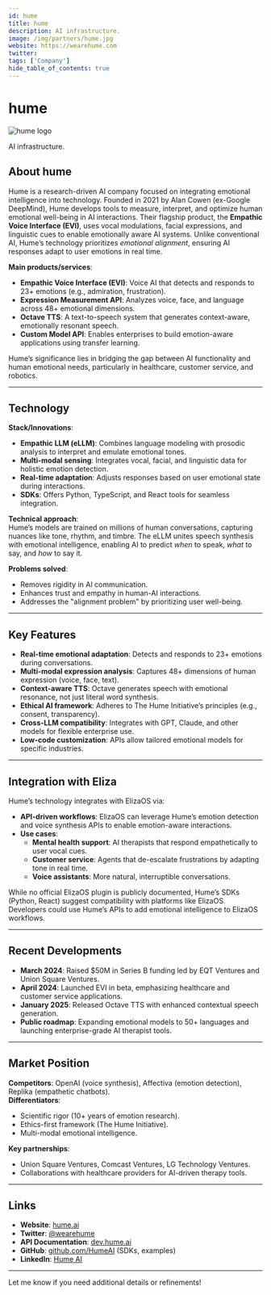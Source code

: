 ```yaml
---
id: hume
title: hume
description: AI infrastructure.
image: /img/partners/hume.jpg
website: https://wearehume.com
twitter:
tags: ['Company']
hide_table_of_contents: true
---
```


# hume

<div className="partner-logo">
  <img src="/img/partners/hume.jpg" alt="hume logo" />
</div>

AI infrastructure.

## About hume

Hume is a research-driven AI company focused on integrating emotional intelligence into technology. Founded in 2021 by Alan Cowen (ex-Google DeepMind), Hume develops tools to measure, interpret, and optimize human emotional well-being in AI interactions. Their flagship product, the **Empathic Voice Interface (EVI)**, uses vocal modulations, facial expressions, and linguistic cues to enable emotionally aware AI systems. Unlike conventional AI, Hume’s technology prioritizes _emotional alignment_, ensuring AI responses adapt to user emotions in real time.

**Main products/services**:

- **Empathic Voice Interface (EVI)**: Voice AI that detects and responds to 23+ emotions (e.g., admiration, frustration).
- **Expression Measurement API**: Analyzes voice, face, and language across 48+ emotional dimensions.
- **Octave TTS**: A text-to-speech system that generates context-aware, emotionally resonant speech.
- **Custom Model API**: Enables enterprises to build emotion-aware applications using transfer learning.

Hume’s significance lies in bridging the gap between AI functionality and human emotional needs, particularly in healthcare, customer service, and robotics.

---

## Technology

**Stack/Innovations**:

- **Empathic LLM (eLLM)**: Combines language modeling with prosodic analysis to interpret and emulate emotional tones.
- **Multi-modal sensing**: Integrates vocal, facial, and linguistic data for holistic emotion detection.
- **Real-time adaptation**: Adjusts responses based on user emotional state during interactions.
- **SDKs**: Offers Python, TypeScript, and React tools for seamless integration.

**Technical approach**:  
Hume’s models are trained on millions of human conversations, capturing nuances like tone, rhythm, and timbre. The eLLM unites speech synthesis with emotional intelligence, enabling AI to predict _when_ to speak, _what_ to say, and _how_ to say it.

**Problems solved**:

- Removes rigidity in AI communication.
- Enhances trust and empathy in human-AI interactions.
- Addresses the "alignment problem" by prioritizing user well-being.

---

## Key Features

- **Real-time emotional adaptation**: Detects and responds to 23+ emotions during conversations.
- **Multi-modal expression analysis**: Captures 48+ dimensions of human expression (voice, face, text).
- **Context-aware TTS**: Octave generates speech with emotional resonance, not just literal word synthesis.
- **Ethical AI framework**: Adheres to The Hume Initiative’s principles (e.g., consent, transparency).
- **Cross-LLM compatibility**: Integrates with GPT, Claude, and other models for flexible enterprise use.
- **Low-code customization**: APIs allow tailored emotional models for specific industries.

---

## Integration with Eliza

Hume’s technology integrates with ElizaOS via:

- **API-driven workflows**: ElizaOS can leverage Hume’s emotion detection and voice synthesis APIs to enable emotion-aware interactions.
- **Use cases**:
  - **Mental health support**: AI therapists that respond empathetically to user vocal cues.
  - **Customer service**: Agents that de-escalate frustrations by adapting tone in real time.
  - **Voice assistants**: More natural, interruptible conversations.

While no official ElizaOS plugin is publicly documented, Hume’s SDKs (Python, React) suggest compatibility with platforms like ElizaOS. Developers could use Hume’s APIs to add emotional intelligence to ElizaOS workflows.

---

## Recent Developments

- **March 2024**: Raised $50M in Series B funding led by EQT Ventures and Union Square Ventures.
- **April 2024**: Launched EVI in beta, emphasizing healthcare and customer service applications.
- **January 2025**: Released Octave TTS with enhanced contextual speech generation.
- **Public roadmap**: Expanding emotional models to 50+ languages and launching enterprise-grade AI therapist tools.

---

## Market Position

**Competitors**: OpenAI (voice synthesis), Affectiva (emotion detection), Replika (empathetic chatbots).  
**Differentiators**:

- Scientific rigor (10+ years of emotion research).
- Ethics-first framework (The Hume Initiative).
- Multi-modal emotional intelligence.

**Key partnerships**:

- Union Square Ventures, Comcast Ventures, LG Technology Ventures.
- Collaborations with healthcare providers for AI-driven therapy tools.

---

## Links

- **Website**: [hume.ai](https://www.hume.ai)
- **Twitter**: [@wearehume](https://twitter.com/wearehume)
- **API Documentation**: [dev.hume.ai](https://dev.hume.ai)
- **GitHub**: [github.com/HumeAI](https://github.com/HumeAI) (SDKs, examples)
- **LinkedIn**: [Hume AI](https://linkedin.com/company/hume-ai)

---

Let me know if you need additional details or refinements!
